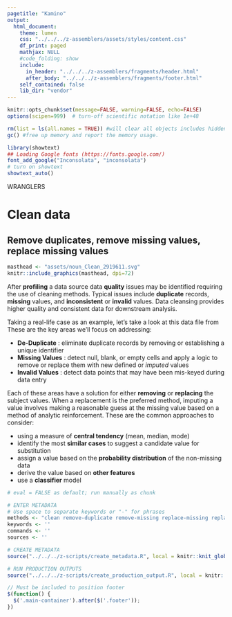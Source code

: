 ```yaml
---
pagetitle: "Kamino"
output: 
  html_document:
    theme: lumen
    css: "../../../z-assemblers/assets/styles/content.css"
    df_print: paged
    mathjax: NULL
    #code_folding: show
    include:
      in_header: "../../../z-assemblers/fragments/header.html"
      after_body: "../../../z-assemblers/fragments/footer.html"
    self_contained: false
    lib_dir: "vendor"
---
```


```r

knitr::opts_chunk$set(message=FALSE, warning=FALSE, echo=FALSE)
options(scipen=999)  # turn-off scientific notation like 1e+48

rm(list = ls(all.names = TRUE)) #will clear all objects includes hidden objects.
gc() #free up memory and report the memory usage.

library(showtext)
## Loading Google fonts (https://fonts.google.com/)
font_add_google("Inconsolata", "inconsolata")
# turn on showtext
showtext_auto()

```

<div class="activity">
WRANGLERS  
</div>

# Clean data
## Remove duplicates, remove missing values, replace missing values

```r

masthead <- "assets/noun_Clean_2919611.svg"
knitr::include_graphics(masthead, dpi=72)

```

After __profiling__ a data source data __quality__ issues may be identified requiring the use of cleaning methods. Typical issues include __duplicate__ records, __missing__ values, and __inconsistent__ or __invalid__ values. Data cleansing provides higher quality and consistent data for downstream analysis.

Taking a real-life case as an example, let's take a look at this data file from 
These are the key areas we'll focus on addressing:

* __De-Duplicate__ : eliminate duplicate records by removing or establishing a unique identifier
* __Missing Values__ : detect null, blank, or empty cells and apply a logic to remove or replace them with new defined or _imputed_ values
* __Invalid Values__ : detect data points that may have been mis-keyed during data entry

Each of these areas have a solution for either __removing__ or __replacing__ the subject values. When a replacement is the preferred
method, imputing a value involves making a reasonable guess at the missing value based on a method of analytic reinforcement. These are the
common approaches to consider:

* using a measure of __central tendency__ (mean, median, mode)
* identify the most __similar cases__ to suggest a candidate value for substitution
* assign a value based on the __probability distribution__ of the non-missing data
* derive the value based on __other features__
* use a __classifier__ model


```r

# eval = FALSE as default; run manually as chunk

# ENTER METADATA
# Use space to separate keywords or "-" for phrases
methods <- "clean remove-duplicate remove-missing replace-missing replace-value" # mostly used in wranglers and analytics
keywords <- ''
commands <- ''
sources <- ''

# CREATE METADATA
source("../../../z-scripts/create_metadata.R", local = knitr::knit_global())

# RUN PRODUCTION OUTPUTS
source("../../../z-scripts/create_production_output.R", local = knitr::knit_global())


```


```js

// Must be included to position footer
$(function() {
  $('.main-container').after($('.footer'));
})

```

